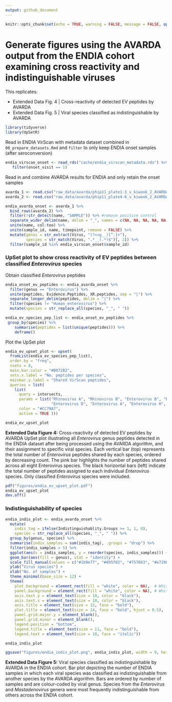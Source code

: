 ```yaml
---
output: github_document
---
```


```r
knitr::opts_chunk$set(echo = TRUE, warning = FALSE, message = FALSE, options(readr.show_col_types = FALSE))
```

# Generate figures using the AVARDA output from the ENDIA cohort examining cross reactivity and indistinguishable viruses

This replicates:

- Extended Data Fig. 4 | Cross-reactivity of detected EV peptides by AVARDA
- Extended Data Fig. 5 | Viral species classified as indistinguishable by AVARDA

```r
library(tidyverse)
library(UpSetR)
```

Read in ENDIA VirScan with metadata dataset combined in `00_prepare_datasets.Rmd`
and `filter` to only keep ENDIA onset samples (after seroconversion)
```r
endia_virscan_onset <- read_rds("cache/endia_virscan_metadata.rds") %>% 
   filter(onset_visit == 1)
```

Read in and combine AVARDA results for ENDIA and only retain the onset samples
```r
avarda_1 <- read.csv("raw_data/avarda/phip11_plate1-3_v_kiwook_2_AVARDA_compiled_full_output.csv", header = TRUE)
avarda_2 <- read.csv("raw_data/avarda/phip11_plate4-6_v_kiwook_2_AVARDA_compiled_full_output.csv", header = TRUE)

endia_avarda_onset <- avarda_1 %>% 
  bind_rows(avarda_2) %>% 
  filter(!str_detect(name, "SAMPLE")) %>% #remove positive control
  separate_wider_delim(name, delim = "_", names = c(NA, NA, NA, NA, NA, "col", "to", "merge", "too", "timepoint")) %>% 
  unite(name, col:too) %>% 
  unite(sample_id, name, timepoint, remove = FALSE) %>% 
  mutate(genus = str_extract(Virus, "(?<=g__)[^.]+"),
         species = str_match(Virus, ".*__(.*)$")[, 2]) %>% 
  filter(sample_id %in% endia_virscan_onset$sample_id)

```

### UpSet plot to show cross reactivity of EV peptides between classified *Enterovirus* species

Obtain classified *Enterovirus* peptides 

```r
endia_onset_ev_peptides <- endia_avarda_onset %>% 
  filter(genus == "Enterovirus") %>% 
  unite(peptides, Evidence.Peptides, XR.peptides, sep = "|") %>%
  separate_longer_delim(peptides, delim = "|") %>% 
  filter(species != "Human_enterovirus") %>% 
  mutate(species = str_replace_all(species, "_", " "))

endia_ev_species_pep_list <- endia_onset_ev_peptides %>% 
 group_by(species) %>% 
    summarise(peptides = list(unique(peptides))) %>% 
    deframe()
```

Plot the UpSet plot 

```r
endia_ev_upset_plot <- upset(
  fromList(endia_ev_species_pep_list),
  order.by = "freq",
  nsets = 8,
  main.bar.color = "#0072B2",
  sets.x.label = "No. peptides per species",
  mainbar.y.label = "Shared VirScan peptides",
  queries = list(
    list(
      query = intersects,
      params = list("Rhinovirus A", "Rhinovirus B", "Enterovirus B", "Enterovirus C", 
                    "Enterovirus D", "Enterovirus A", "Enterovirus H", "Rhinovirus C"),
      color = "#CC79A7",
      active = TRUE )))

endia_ev_upset_plot
```

**Extended Data Figure 4:** Cross-reactivity of detected EV peptides by AVARDA
UpSet plot illustrating all *Enterovirus* genus peptides detected in the ENDIA dataset after being processed using the AVARDA algorithm, and their assignment to specific viral species. Each vertical bar (top) represents the total number of *Enterovirus* peptides shared by each species, ordered by decreasing count. The pink bar highlights the number of peptides shared across all eight Enterovirus species. The black horizontal bars (left) indicate the total number of peptides assigned to each individual *Enterovirus* species. Only classified *Enterovirus* species were included.

```r
pdf("figures/endia_ev_upset_plot.pdf")
endia_ev_upset_plot
dev.off()
```

### Indistinguishability of species

```r
endia_indis_plot <- endia_avarda_onset %>%
  mutate(
    indis_tag = ifelse(Indistinguishablity.Groups >= 1, 1, 0),
    species = str_replace_all(species, "_", " ")) %>%
  group_by(genus, species) %>%
  summarise(indis_samples = sum(indis_tag), .groups = "drop") %>%
  filter(indis_samples > 5) %>%
  ggplot(aes(x = indis_samples, y = reorder(species, indis_samples))) +
  geom_bar(aes(fill = genus), stat = "identity") +
  scale_fill_manual(values = c("#1b9e77", "#d95f02", "#7570b3", "#e7298a", "#e6ab02")) +
  ylab("Virus species") +
  xlab("No. of samples") +
  theme_minimal(base_size = 12) +
  theme(
    plot.background = element_rect(fill = "white", color = NA),  # White plot background
    panel.background = element_rect(fill = "white", color = NA), # White panel background
    axis.text.y = element_text(size = 10, color = "black"),
    axis.text.x = element_text(size = 10, color = "black"),
    axis.title = element_text(size = 12, face = "bold"),
    plot.title = element_text(size = 14, face = "bold", hjust = 0.5),
    panel.grid.major.y = element_blank(),
    panel.grid.minor = element_blank(),
    legend.position = "bottom",
    legend.title = element_text(size = 11, face = "bold"),
    legend.text = element_text(size = 10, face = "italic"))

endia_indis_plot
```

```r
ggsave("figures/endia_indis_plot.png", endia_indis_plot, width = 9, height = 7, dpi = 350)
```

**Extended Data Figure 5:** Viral species classified as indistinguishable by AVARDA in the ENDIA cohort. 
Bar plot depicting the number of ENDIA samples in which each viral species was classified as indistinguishable from another species by the AVARDA algorithm. Bars are ordered by number of samples and are colour-coded by viral genus. Species from the *Enterovirus* and *Mastadenovirus* genera were most frequently indistinguishable from others across the ENDIA cohort. 
